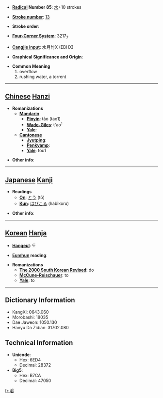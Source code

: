 * '''[[Wiktionary:Chinese radical index| Radical]] Number 85''': [[Wiktionary:Chinese radical index 水|水]]+10 strokes

* '''[[Wiktionary:Chinese total strokes index|Stroke number]]''': [[Wiktionary:Chinese total strokes index 13|13]]

* '''Stroke order''': 

* '''[[Wiktionary:Chinese four corner index|Four-Corner System]]''': 3217<sub>7</sub>

* '''[[Wiktionary:Chinese Cangjie index|Cangjie input]]''': 水月竹X (EBHX)

* '''Graphical Significance and Origin''': 

* '''Common Meaning'''
*#overflow
*# rushing water, a torrent


----

== [[Chinese]] [[Hanzi]] ==

* '''Romanizations'''
** '''[[Mandarin]]'''
*** '''[[Pinyin]]''': tāo (tao1)
*** '''[[Wade-Giles]]''': t'ao<sup>1</sup>
*** '''[[Yale]]''': 
** '''[[Cantonese]]'''
*** '''[[Jyutping]]''':
*** '''[[Penkyamp]]''': 
*** '''[[Yale]]''': tou1

* '''Other info''': 

----

== [[Japanese]] [[Kanji]] ==

* '''Readings'''
** '''[[On]]''': [[とう]] (tō)
** '''[[Kun]]''': [[はびこる]] (habikoru)

* '''Other info''':  

----

== [[Korean]] [[Hanja]] ==

* '''[[Hangeul]]''': 도

* '''[[Eumhun]] reading''': 

* '''Romanizations'''
** '''[[The 2000 South Korean Revised Romanization|The 2000 South Korean Revised]]''': do
** '''[[McCune-Reischauer]]''': to
** '''[[Yale]]''': to

----

== Dictionary Information ==

* KangXi: 0643.060
* Morobashi: 18035
* Dae Jaweon: 1050.130
* Hanyu Da Zidian: 31702.080

== Technical Information ==

* '''Unicode''':
** Hex: 6ED4
** Decimal: 28372
* '''Big5''':
** Hex: B7CA
** Decimal: 47050

[[fr:滔]]